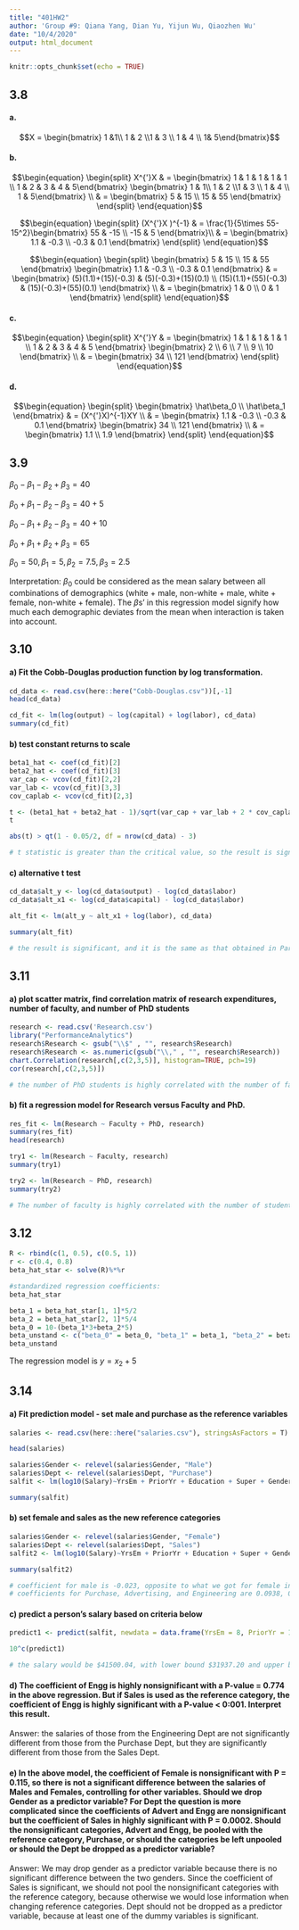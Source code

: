 ```yaml
---
title: "401HW2"
author: 'Group #9: Qiana Yang, Dian Yu, Yijun Wu, Qiaozhen Wu'
date: "10/4/2020"
output: html_document
---
```


```r
knitr::opts_chunk$set(echo = TRUE)
```

## 3.8 
#### a.
$$X = \begin{bmatrix} 1 &1\\ 1 & 2 \\1 & 3 \\ 1 & 4 \\ 1& 5\end{bmatrix}$$

#### b.
$$\begin{equation}
\begin{split}
X^{'}X 
& = \begin{bmatrix} 1 & 1 & 1 & 1 & 1 \\ 1 & 2 & 3 & 4 & 5\end{bmatrix}
\begin{bmatrix} 1 & 1\\ 1 & 2 \\1 & 3 \\ 1 & 4 \\ 1 & 5\end{bmatrix} \\
& = \begin{bmatrix} 5 & 15 \\ 15 & 55 \end{bmatrix}
\end{split}
\end{equation}$$

$$\begin{equation}
\begin{split}
(X^{'}X )^{-1}
& = \frac{1}{5\times 55-15^2}\begin{bmatrix} 55 & -15 \\ -15 & 5 \end{bmatrix}\\
& = \begin{bmatrix} 1.1 & -0.3 \\ -0.3 & 0.1 \end{bmatrix}
\end{split}
\end{equation}$$

$$\begin{equation}
\begin{split}
\begin{bmatrix} 5 & 15 \\ 15 & 55 \end{bmatrix} \begin{bmatrix} 1.1 & -0.3 \\ -0.3 & 0.1 \end{bmatrix}
& = \begin{bmatrix} (5)(1.1)+(15)(-0.3) & (5)(-0.3)+(15)(0.1) \\ (15)(1.1)+(55)(-0.3) & (15)(-0.3)+(55)(0.1) \end{bmatrix} \\
& = \begin{bmatrix} 1 & 0 \\ 0 & 1 \end{bmatrix}
\end{split}
\end{equation}$$

#### c.
$$\begin{equation}
\begin{split}
X^{'}Y
& = \begin{bmatrix} 1 & 1 & 1 & 1 & 1 \\ 1 & 2 & 3 & 4 & 5 \end{bmatrix} \begin{bmatrix} 2 \\ 6 \\ 7 \\ 9 \\ 10 \end{bmatrix} \\ 
& = \begin{bmatrix} 34 \\ 121 \end{bmatrix}
\end{split}
\end{equation}$$

#### d.
$$\begin{equation}
\begin{split}
\begin{bmatrix} \hat\beta_0 \\ \hat\beta_1 \end{bmatrix}
& = (X^{'}X)^{-1}XY \\
& = \begin{bmatrix} 1.1 & -0.3 \\ -0.3 & 0.1 \end{bmatrix} \begin{bmatrix} 34 \\ 121 \end{bmatrix} \\
& = \begin{bmatrix} 1.1 \\ 1.9 \end{bmatrix}
\end{split}
\end{equation}$$


## 3.9 
$\beta_0-\beta_1-\beta_2 +\beta_3= 40$

$\beta_0+\beta_1-\beta_2 - \beta_3= 40+5$

$\beta_0-\beta_1+\beta_2 - \beta_3= 40+10$

$\beta_0+\beta_1+\beta_2 + \beta_3 = 65$

$\beta_0 = 50, \beta_1 = 5, \beta_2 = 7.5, \beta_3 = 2.5$

Interpretation: $\beta_0$ could be considered as the mean salary between all combinations of demographics (white + male, non-white + male, white + female, non-white + female). The $\beta$s' in this regression model signify how much each demographic deviates from the mean when interaction is taken into account.


## 3.10 
#### a) Fit the Cobb-Douglas production function by log transformation.
```r

cd_data <- read.csv(here::here("Cobb-Douglas.csv"))[,-1]
head(cd_data)

cd_fit <- lm(log(output) ~ log(capital) + log(labor), cd_data)
summary(cd_fit)
```

#### b) test constant returns to scale

```r
beta1_hat <- coef(cd_fit)[2]
beta2_hat <- coef(cd_fit)[3]
var_cap <- vcov(cd_fit)[2,2]
var_lab <- vcov(cd_fit)[3,3]
cov_caplab <- vcov(cd_fit)[2,3]

t <- (beta1_hat + beta2_hat - 1)/sqrt(var_cap + var_lab + 2 * cov_caplab)
t

abs(t) > qt(1 - 0.05/2, df = nrow(cd_data) - 3)

# t statistic is greater than the critical value, so the result is significant. We reject the null hypothesis that beta1 + beta2 = 1.

```

#### c) alternative t test

```r

cd_data$alt_y <- log(cd_data$output) - log(cd_data$labor)
cd_data$alt_x1 <- log(cd_data$capital) - log(cd_data$labor)

alt_fit <- lm(alt_y ~ alt_x1 + log(labor), cd_data)

summary(alt_fit)

# the result is significant, and it is the same as that obtained in Part(b). Note that the t score obtained in Part(b) equals the t score of x2 here. The t score of x2 is significant, and therefore we reject the null hypothesis that beta1 + beta2 - 1 = 0.

```

## 3.11 
#### a) plot scatter matrix, find correlation matrix of research expenditures, number of faculty, and number of PhD students

```r

research <- read.csv('Research.csv')
library("PerformanceAnalytics")
research$Research <- gsub("\\$" , "", research$Research)
research$Research <- as.numeric(gsub("\\," , "", research$Research))
chart.Correlation(research[,c(2,3,5)], histogram=TRUE, pch=19)
cor(research[,c(2,3,5)])

# the number of PhD students is highly correlated with the number of faculty, with r = 0.90. Research expenditure is correlated with the number of PhD students and faculty with r = 0.82 and r = 0.76 respectively.

```
#### b) fit a regression model for Research versus Faculty and PhD.

```r

res_fit <- lm(Research ~ Faculty + PhD, research)
summary(res_fit)
head(research)

try1 <- lm(Research ~ Faculty, research)
summary(try1)

try2 <- lm(Research ~ PhD, research)
summary(try2)

# The number of faculty is highly correlated with the number of students (r = 0.9). In this case, research expenditures are also calculated by weighing both total research expenditures and research expenditures by faculty. Given faculty with more research grant funds more students and the number of faculty can be estimated by total research expenditures / research expenditures by faculty, the relationship between faculty and student is not independent, and therefore the model we have here has a multicollinearity problem.

```

## 3.12

```r

R <- rbind(c(1, 0.5), c(0.5, 1))
r <- c(0.4, 0.8)
beta_hat_star <- solve(R)%*%r

#standardized regression coefficients:
beta_hat_star
```

```r
beta_1 = beta_hat_star[1, 1]*5/2
beta_2 = beta_hat_star[2, 1]*5/4
beta_0 = 10-(beta_1*3+beta_2*5)
beta_unstand <- c("beta_0" = beta_0, "beta_1" = beta_1, "beta_2" = beta_2)
beta_unstand
```
The regression model is $y = x_2 + 5$

## 3.14
#### a) Fit prediction model - set male and purchase as the reference variables

```r

salaries <- read.csv(here::here("salaries.csv"), stringsAsFactors = T)

head(salaries)

salaries$Gender <- relevel(salaries$Gender, "Male")
salaries$Dept <- relevel(salaries$Dept, "Purchase")
salfit <- lm(log10(Salary)~YrsEm + PriorYr + Education + Super + Gender + Dept, salaries)

summary(salfit)

```
#### b) set female and sales as the new reference categories

```r

salaries$Gender <- relevel(salaries$Gender, "Female")
salaries$Dept <- relevel(salaries$Dept, "Sales")
salfit2 <- lm(log10(Salary)~YrsEm + PriorYr + Education + Super + Gender + Dept, salaries)

summary(salfit2)

# coefficient for male is -0.023, opposite to what we got for female in a). 
# coefficients for Purchase, Advertising, and Engineering are 0.0938, 0.0550, 0.0880 respectively.  

```
#### c) predict a person's salary based on criteria below

```r

predict1 <- predict(salfit, newdata = data.frame(YrsEm = 8, PriorYr = 10, Education = 12, Gender = "Male", Dept = "Sales", Super = 5), interval = "prediction")

10^c(predict1)

# the salary would be $41500.04, with lower bound $31937.20 and upper bound $53926.24.

```

#### d) The coefficient of Engg is highly nonsignificant with a P-value = 0.774 in the above regression. But if Sales is used as the reference category, the coefficient of Engg is highly significant with a P-value < 0:001. Interpret this result.

Answer: the salaries of those from the Engineering Dept are not significantly different from those from the Purchase Dept, but they are significantly different from those from the Sales Dept.

#### e) In the above model, the coefficient of Female is nonsignificant with P = 0.115, so there is not a significant difference between the salaries of Males and Females, controlling for other variables. Should we drop Gender as a predictor variable? For Dept the question is more complicated since the coefficients of Advert and Engg are nonsignificant but the coefficient of Sales in highly significant with P = 0.0002. Should the nonsignificant categories, Advert and Engg, be pooled with the reference category, Purchase, or should the categories be left unpooled or should the Dept be dropped as a predictor variable?

Answer: We may drop gender as a predictor variable because there is no significant difference between the two genders. Since the coefficient of Sales is significant, we should not pool the nonsignificant categories with the reference category, because otherwise we would lose information when changing reference categories. Dept should not be dropped as a predictor variable, because at least one of the dummy variables is significant.